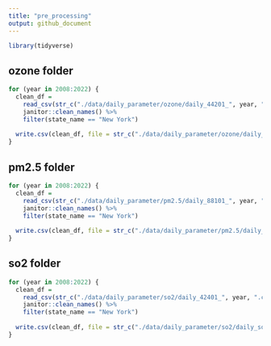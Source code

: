 ```yaml
---
title: "pre_processing"
output: github_document
---
```


```r
library(tidyverse)
```

## ozone folder
 
```r
for (year in 2008:2022) {
  clean_df = 
    read_csv(str_c("./data/daily_parameter/ozone/daily_44201_", year, ".csv")) %>%
    janitor::clean_names() %>% 
    filter(state_name == "New York")
  
  write.csv(clean_df, file = str_c("./data/daily_parameter/ozone/daily_ozone_", year, ".csv"))
}
```

## pm2.5 folder
 
```r
for (year in 2008:2022) {
  clean_df = 
    read_csv(str_c("./data/daily_parameter/pm2.5/daily_88101_", year, ".csv")) %>%
    janitor::clean_names() %>% 
    filter(state_name == "New York")
  
  write.csv(clean_df, file = str_c("./data/daily_parameter/pm2.5/daily_pm2.5_", year, ".csv"))
}
```

## so2 folder
 
```r
for (year in 2008:2022) {
  clean_df = 
    read_csv(str_c("./data/daily_parameter/so2/daily_42401_", year, ".csv")) %>%
    janitor::clean_names() %>% 
    filter(state_name == "New York")
  
  write.csv(clean_df, file = str_c("./data/daily_parameter/so2/daily_so2_", year, ".csv"))
}
```


